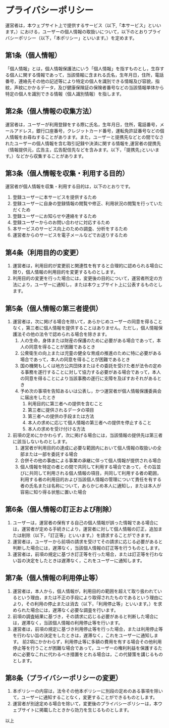 # プライバシーポリシー
運営者は，本ウェブサイト上で提供するサービス（以下,「本サービス」といいます。）における，ユーザーの個人情報の取扱いについて，以下のとおりプライバシーポリシー（以下，「本ポリシー」といいます。）を定めます。

## 第1条（個人情報）
「個人情報」とは，個人情報保護法にいう「個人情報」を指すものとし，生存する個人に関する情報であって，当該情報に含まれる氏名，生年月日，住所，電話番号，連絡先その他の記述等により特定の個人を識別できる情報及び容貌，指紋，声紋にかかるデータ，及び健康保険証の保険者番号などの当該情報単体から特定の個人を識別できる情報（個人識別情報）を指します。

## 第2条（個人情報の収集方法）
運営者は，ユーザーが利用登録をする際に氏名，生年月日，住所，電話番号，メールアドレス，銀行口座番号，クレジットカード番号，運転免許証番号などの個人情報をお尋ねすることがあります。また，ユーザーと提携先などとの間でなされたユーザーの個人情報を含む取引記録や決済に関する情報を,運営者の提携先（情報提供元，広告主，広告配信先などを含みます。以下，｢提携先｣といいます。）などから収集することがあります。

## 第3条（個人情報を収集・利用する目的）
運営者が個人情報を収集・利用する目的は，以下のとおりです。

1. 登録ユーザーに本サービスを提供するため
2. 登録ユーザーに自身の登録情報の閲覧や修正、利用状況の閲覧を行っていただくため
3. 登録ユーザーにお知らせや連絡をするため
4. 登録ユーザーからのお問い合わせに対応するため
5. 本サービスのサービス向上のための調査、分析をするため
6. 運営者からのサービスを電子メールなどでお送りするため

## 第4条（利用目的の変更）
1. 運営者は，利用目的が変更前と関連性を有すると合理的に認められる場合に限り，個人情報の利用目的を変更するものとします。
2. 利用目的の変更を行った場合には，変更後の目的について，運営者所定の方法により，ユーザーに通知し，または本ウェブサイト上に公表するものとします。

## 第5条（個人情報の第三者提供）
1. 運営者は，次に掲げる場合を除いて，あらかじめユーザーの同意を得ることなく，第三者に個人情報を提供することはありません。ただし，個人情報保護法その他の法令で認められる場合を除きます。
   1. 人の生命，身体または財産の保護のために必要がある場合であって，本人の同意を得ることが困難であるとき
   2. 公衆衛生の向上または児童の健全な育成の推進のために特に必要がある場合であって，本人の同意を得ることが困難であるとき
   3. 国の機関もしくは地方公共団体またはその委託を受けた者が法令の定める事務を遂行することに対して協力する必要がある場合であって，本人の同意を得ることにより当該事務の遂行に支障を及ぼすおそれがあるとき
   4. 予め次の事項を告知あるいは公表し，かつ運営者が個人情報保護委員会に届出をしたとき
      1. 利用目的に第三者への提供を含むこと
      2. 第三者に提供されるデータの項目
      3. 第三者への提供の手段または方法
      4. 本人の求めに応じて個人情報の第三者への提供を停止すること
      5. 本人の求めを受け付ける方法
2. 前項の定めにかかわらず，次に掲げる場合には，当該情報の提供先は第三者に該当しないものとします。
   1. 運営者が利用目的の達成に必要な範囲内において個人情報の取扱いの全部または一部を委託する場合
   2. 合併その他の事由による事業の承継に伴って個人情報が提供される場合
   3. 個人情報を特定の者との間で共同して利用する場合であって，その旨並びに共同して利用される個人情報の項目，共同して利用する者の範囲，利用する者の利用目的および当該個人情報の管理について責任を有する者の氏名または名称について，あらかじめ本人に通知し，または本人が容易に知り得る状態に置いた場合

## 第6条（個人情報の訂正および削除）
1. ユーザーは，運営者の保有する自己の個人情報が誤った情報である場合には，運営者が定める手続きにより，運営者に対して個人情報の訂正，追加または削除（以下，「訂正等」といいます。）を請求することができます。
2. 運営者は，ユーザーから前項の請求を受けてその請求に応じる必要があると判断した場合には，遅滞なく，当該個人情報の訂正等を行うものとします。
3. 運営者は，前項の規定に基づき訂正等を行った場合，または訂正等を行わない旨の決定をしたときは遅滞なく，これをユーザーに通知します。

## 第7条（個人情報の利用停止等）
1. 運営者は，本人から，個人情報が，利用目的の範囲を超えて取り扱われているという理由，または不正の手段により取得されたものであるという理由により，その利用の停止または消去（以下，「利用停止等」といいます。）を求められた場合には，遅滞なく必要な調査を行います。
2. 前項の調査結果に基づき，その請求に応じる必要があると判断した場合には，遅滞なく，当該個人情報の利用停止等を行います。
3. 運営者は，前項の規定に基づき利用停止等を行った場合，または利用停止等を行わない旨の決定をしたときは，遅滞なく，これをユーザーに通知します。
前2項にかかわらず，利用停止等に多額の費用を有する場合その他利用停止等を行うことが困難な場合であって，ユーザーの権利利益を保護するために必要なこれに代わるべき措置をとれる場合は，この代替策を講じるものとします。

## 第8条（プライバシーポリシーの変更）
1. 本ポリシーの内容は，法令その他本ポリシーに別段の定めのある事項を除いて，ユーザーに通知することなく，変更することができるものとします。
2. 運営者が別途定める場合を除いて，変更後のプライバシーポリシーは，本ウェブサイトに掲載したときから効力を生じるものとします。

以上